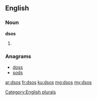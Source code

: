 ==English==

===Noun===
'''dsos'''

# {{plural of|dso}}

===Anagrams===
* [[doss#English|doss]] 
* [[sods#English|sods]]

[[Category:English plurals]]

[[ar:dsos]]
[[fr:dsos]]
[[ku:dsos]]
[[mg:dsos]]
[[my:dsos]]